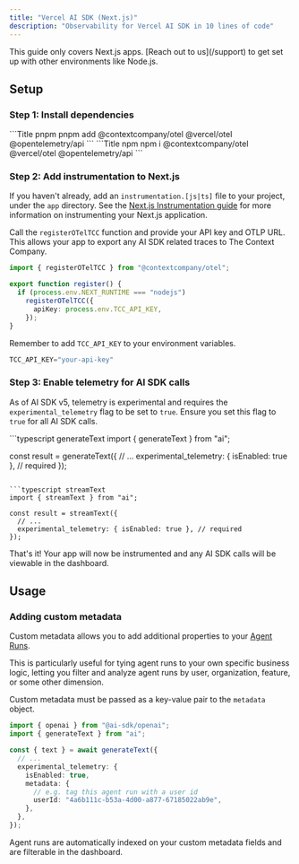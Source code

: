 ```yaml
---
title: "Vercel AI SDK (Next.js)"
description: "Observability for Vercel AI SDK in 10 lines of code"
---
```


<Note>
This guide only covers Next.js apps. [Reach out to us](/support) to get set up with other environments like Node.js.
</Note>

## Setup

### Step 1: Install dependencies

<CodeGroup>
```Title pnpm
pnpm add @contextcompany/otel @vercel/otel @opentelemetry/api
```
```Title npm
npm i @contextcompany/otel @vercel/otel @opentelemetry/api
```
</CodeGroup>

### Step 2: Add instrumentation to Next.js

If you haven't already, add an `instrumentation.[js|ts]` file to your project, under the `app` directory. See the [Next.js Instrumentation guide](https://nextjs.org/docs/app/guides/instrumentation) for more information on instrumenting your Next.js application.

Call the `registerOTelTCC` function and provide your API key and OTLP URL. This allows your app to export
any AI SDK related traces to The Context Company.

```typescript instrumentation.ts
import { registerOTelTCC } from "@contextcompany/otel";

export function register() {
  if (process.env.NEXT_RUNTIME === "nodejs")
    registerOTelTCC({
      apiKey: process.env.TCC_API_KEY,
    });
}
```

<Note>Remember to add `TCC_API_KEY` to your environment variables.</Note>

```typescript .env.local
TCC_API_KEY="your-api-key"
```

### Step 3: Enable telemetry for AI SDK calls
As of AI SDK v5, telemetry is experimental and requires the `experimental_telemetry` flag to be set to `true`. Ensure you set this flag to `true` for all AI SDK calls.

<CodeGroup>
```typescript generateText
import { generateText } from "ai";

const result = generateText({
  // ...
  experimental_telemetry: { isEnabled: true }, // required
});
```

```typescript streamText
import { streamText } from "ai";

const result = streamText({
  // ...
  experimental_telemetry: { isEnabled: true }, // required
});
```

</CodeGroup>

That's it! Your app will now be instrumented and any AI SDK calls will be viewable in the dashboard.

## Usage

### Adding custom metadata

Custom metadata allows you to add additional properties to your [Agent Runs](/concepts#agent-runs).

This is particularly useful for tying agent runs to your own specific business logic, letting you filter and analyze agent runs by user, organization, feature, or some other dimension.

Custom metadata must be passed as a key-value pair to the `metadata` object. 

```typescript route.ts
import { openai } from "@ai-sdk/openai";
import { generateText } from "ai";

const { text } = await generateText({
  // ...
  experimental_telemetry: {
    isEnabled: true,
    metadata: {
      // e.g. tag this agent run with a user id
      userId: "4a6b111c-b53a-4d00-a877-67185022ab9e",
    },
  },
});
```

Agent runs are automatically indexed on your custom metadata fields and are filterable in the dashboard. 